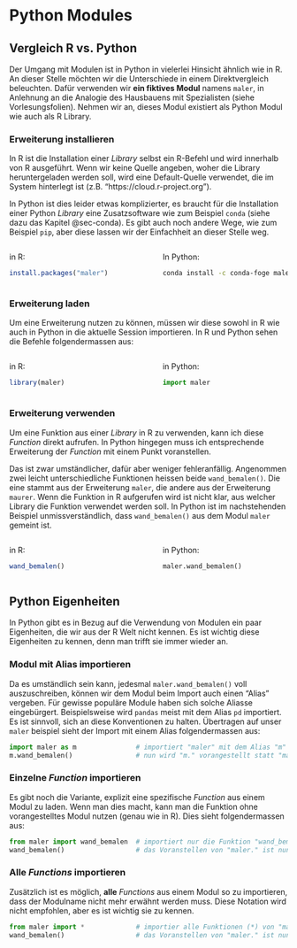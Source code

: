 # Python Modules

## Vergleich R vs. Python

Der Umgang mit Modulen ist in Python in vielerlei Hinsicht ähnlich wie in R. An dieser Stelle möchten wir die Unterschiede in einem Direktvergleich beleuchten. Dafür verwenden wir **ein fiktives Modul** namens `maler`, in Anlehnung an die Analogie des Hausbauens mit Spezialisten (siehe Vorlesungsfolien).  Nehmen wir an, dieses Modul existiert als Python Modul wie auch als R Library.

### Erweiterung installieren {#sec-install-module}

In R ist die Installation einer *Library* selbst ein R-Befehl und wird innerhalb von R ausgeführt. Wenn wir keine Quelle angeben, woher die Library heruntergeladen werden soll, wird eine Default-Quelle verwendet, die im System hinterlegt ist (z.B. "https://cloud.r-project.org"). 

In Python ist dies leider etwas komplizierter, es braucht für die Installation einer Python *Library* eine Zusatzsoftware wie zum Beispiel `conda` (siehe dazu das Kapitel @sec-conda). Es gibt auch noch andere Wege, wie zum Beispiel `pip`, aber diese lassen wir der Einfachheit an dieser Stelle weg.

:::: columns

::: {.column width="48%"}

in R:

```r
install.packages("maler")
``` 
:::

::: {.column width="2%"}

:::

::: {.column width="48%"}

In Python:

```sh
conda install -c conda-foge maler 
```
:::

:::: 

### Erweiterung laden {#sec-modules-import}

Um eine Erweiterung nutzen zu können, müssen wir diese sowohl in R wie auch in Python in die aktuelle Session importieren. In R und Python sehen die Befehle folgendermassen aus:

:::: columns

::: {.column width="48%"}
in R:


```r
library(maler)
```

:::

::: {.column width="2%"}

:::

::: {.column width="48%"}

in Python:

```python
import maler
```
:::

::::

### Erweiterung verwenden

Um eine Funktion aus einer *Library* in R zu verwenden, kann ich diese *Function* direkt aufrufen. In Python hingegen muss ich entsprechende Erweiterung der *Function* mit einem Punkt voranstellen. 

Das ist zwar umständlicher, dafür aber weniger fehleranfällig. Angenommen zwei leicht unterschiedliche Funktionen heissen beide `wand_bemalen()`. Die eine stammt aus der Erweiterung `maler`, die andere aus der Erweiterung `maurer`. Wenn die Funktion in R aufgerufen wird ist nicht klar, aus welcher Library die Funktion verwendet werden soll. In Python ist im nachstehenden Beispiel unmissverständlich, dass `wand_bemalen()` aus dem Modul `maler` gemeint ist.

:::: columns

::: {.column width="48%"}

in R:

```r
wand_bemalen()
```

:::

::: {.column width="2%"}

:::

::: {.column width="48%"}

in Python:

```python
maler.wand_bemalen()
```

:::

::::

## Python Eigenheiten

In Python gibt es in Bezug auf die Verwendung von Modulen ein paar Eigenheiten, die wir aus der R Welt nicht kennen. Es ist wichtig diese Eigenheiten zu kennen, denn man trifft sie immer wieder an. 

### Modul mit Alias importieren

Da es umständlich sein kann, jedesmal `maler.wand_bemalen()` voll auszuschreiben, können wir dem Modul beim Import auch einen "Alias" vergeben. Für gewisse populäre Module haben sich solche Aliasse eingebürgert. Beispielsweise wird `pandas` meist mit dem Alias `pd` importiert. Es ist sinnvoll, sich an diese Konventionen zu halten. Übertragen auf unser `maler` beispiel sieht der Import mit einem Alias folgendermassen aus:

```python
import maler as m               # importiert "maler" mit dem Alias "m"
m.wand_bemalen()                # nun wird "m." vorangestellt statt "maler."
```

### Einzelne *Function* importieren

Es gibt noch die Variante, explizit eine spezifische *Function* aus einem Modul zu laden. Wenn man dies macht, kann man die Funktion ohne vorangestelltes Modul nutzen (genau wie in R). Dies sieht folgendermassen aus:

```python
from maler import wand_bemalen  # importiert nur die Funktion "wand_bemalen"
wand_bemalen()                  # das Voranstellen von "maler." ist nun nicht nötig
```

### Alle *Functions* importieren

Zusätzlich ist es möglich, **alle** *Functions* aus einem Modul so zu importieren, dass der Modulname nicht mehr erwähnt werden muss. Diese Notation wird nicht empfohlen, aber es ist wichtig sie zu kennen.

```python
from maler import *             # importier alle Funktionen (*) von "maler"
wand_bemalen()                  # das Voranstellen von "maler." ist nun nicht nötig
```

